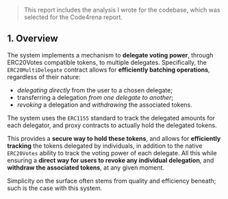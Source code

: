 
> This report includes the analysis I wrote for the codebase, which was selected for the Code4rena report.

## 1. Overview

The system implements a mechanism to **delegate voting power**, through ERC20Votes compatible tokens, to multiple delegates. Specifically, the `ERC20MultiDelegate` contract allows for **efficiently batching operations**, regardless of their nature:

- _delegating directly_ from the user to a chosen delegate;
- transferring a delegation _from one delegate to another_;
- _revoking_ a delegation and _withdrawing_ the associated tokens.

The system uses the `ERC1155` standard to track the delegated amounts for each delegator, and proxy contracts to actually hold the delegated tokens.

This provides a **secure way to hold these tokens**, and allows for **efficiently tracking** the tokens delegated by individuals, in addition to the native `ERC20Votes` ability to track the voting power of each delegate. All this while ensuring a **direct way for users to revoke any individual delegation**, and **withdraw the associated tokens**, at any given moment.

Simplicity on the surface often stems from quality and efficiency beneath; such is the case with this system.


